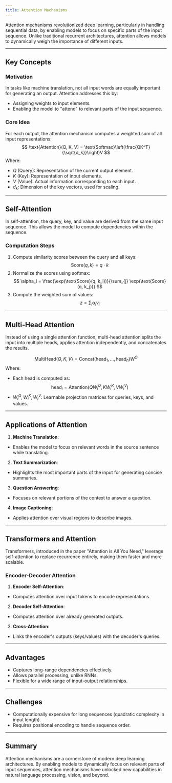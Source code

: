 ```yaml
---
title: Attention Mechanisms
---
```

Attention mechanisms revolutionized deep learning, particularly in handling sequential data, by enabling models to focus on specific parts of the input sequence. Unlike traditional recurrent architectures, attention allows models to dynamically weigh the importance of different inputs.

---

## Key Concepts

### Motivation
In tasks like machine translation, not all input words are equally important for generating an output. Attention addresses this by:
- Assigning weights to input elements.
- Enabling the model to "attend" to relevant parts of the input sequence.

### Core Idea
For each output, the attention mechanism computes a weighted sum of all input representations:
$$
\text{Attention}(Q, K, V) = \text{Softmax}\left(\frac{QK^T}{\sqrt{d_k}}\right)V
$$
Where:
- $Q$ (Query): Representation of the current output element.
- $K$ (Key): Representation of input elements.
- $V$ (Value): Actual information corresponding to each input.
- $d_k$: Dimension of the key vectors, used for scaling.

---

## Self-Attention
In self-attention, the query, key, and value are derived from the same input sequence. This allows the model to compute dependencies within the sequence.

### Computation Steps
1. Compute similarity scores between the query and all keys:
  $$
  \text{Score}(q, k) = q \cdot k
  $$
2. Normalize the scores using softmax:
  $$
  \alpha_i = \frac{\exp(\text{Score}(q, k_i))}{\sum_{j} \exp(\text{Score}(q, k_j))}
  $$
3. Compute the weighted sum of values:
  $$
  z = \sum_{i} \alpha_i v_i
  $$

---

## Multi-Head Attention
Instead of using a single attention function, multi-head attention splits the input into multiple heads, applies attention independently, and concatenates the results.

$$
\text{MultiHead}(Q, K, V) = \text{Concat}(\text{head}_1, \dots, \text{head}_h)W^O
$$
Where:
- Each head is computed as:
  $$
  \text{head}_i = \text{Attention}(QW_i^Q, KW_i^K, VW_i^V)
  $$
- $W_i^Q, W_i^K, W_i^V$: Learnable projection matrices for queries, keys, and values.

---

## Applications of Attention
1. **Machine Translation**:
  - Enables the model to focus on relevant words in the source sentence while translating.
2. **Text Summarization**:
  - Highlights the most important parts of the input for generating concise summaries.
3. **Question Answering**:
  - Focuses on relevant portions of the context to answer a question.
4. **Image Captioning**:
  - Applies attention over visual regions to describe images.

---

## Transformers and Attention
Transformers, introduced in the paper "Attention is All You Need," leverage self-attention to replace recurrence entirely, making them faster and more scalable.

### Encoder-Decoder Attention
1. **Encoder Self-Attention**:
  - Computes attention over input tokens to encode representations.
2. **Decoder Self-Attention**:
  - Computes attention over already generated outputs.
3. **Cross-Attention**:
  - Links the encoder's outputs (keys/values) with the decoder's queries.

---

## Advantages
- Captures long-range dependencies effectively.
- Allows parallel processing, unlike RNNs.
- Flexible for a wide range of input-output relationships.

---

## Challenges
- Computationally expensive for long sequences (quadratic complexity in input length).
- Requires positional encoding to handle sequence order.

---

## Summary
Attention mechanisms are a cornerstone of modern deep learning architectures. By enabling models to dynamically focus on relevant parts of input sequences, attention mechanisms have unlocked new capabilities in natural language processing, vision, and beyond.
